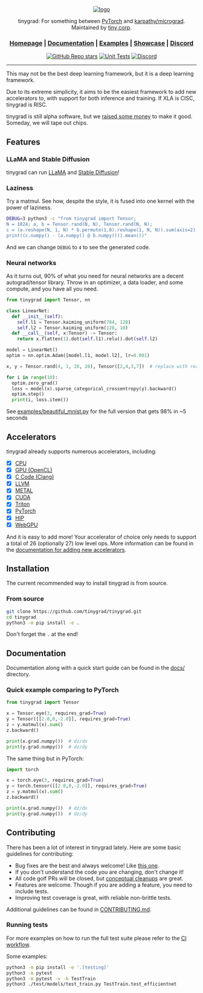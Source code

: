 <div align="center">

[![logo](https://raw.githubusercontent.com/tinygrad/tinygrad/master/docs/logo.png)](https://tinygrad.org)

tinygrad: For something between [PyTorch](https://github.com/pytorch/pytorch) and [karpathy/micrograd](https://github.com/karpathy/micrograd). Maintained by [tiny corp](https://tinygrad.org).

<h3>

[Homepage](https://github.com/tinygrad/tinygrad) | [Documentation](/docs) | [Examples](/examples) | [Showcase](/docs/showcase.md) | [Discord](https://discord.gg/ZjZadyC7PK)

</h3>

[![GitHub Repo stars](https://img.shields.io/github/stars/tinygrad/tinygrad)](https://github.com/tinygrad/tinygrad/stargazers)
[![Unit Tests](https://github.com/tinygrad/tinygrad/actions/workflows/test.yml/badge.svg)](https://github.com/tinygrad/tinygrad/actions/workflows/test.yml)
[![Discord](https://img.shields.io/discord/1068976834382925865)](https://discord.gg/ZjZadyC7PK)

</div>

---

This may not be the best deep learning framework, but it is a deep learning framework.

Due to its extreme simplicity, it aims to be the easiest framework to add new accelerators to, with support for both inference and training. If XLA is CISC, tinygrad is RISC.

tinygrad is still alpha software, but we [raised some money](https://geohot.github.io/blog/jekyll/update/2023/05/24/the-tiny-corp-raised-5M.html) to make it good. Someday, we will tape out chips.

## Features

### LLaMA and Stable Diffusion

tinygrad can run [LLaMA](/docs/showcase.md#llama) and [Stable Diffusion](/docs/showcase.md#stable-diffusion)!

### Laziness

Try a matmul. See how, despite the style, it is fused into one kernel with the power of laziness.

```sh
DEBUG=3 python3 -c "from tinygrad import Tensor;
N = 1024; a, b = Tensor.rand(N, N), Tensor.rand(N, N);
c = (a.reshape(N, 1, N) * b.permute(1,0).reshape(1, N, N)).sum(axis=2);
print((c.numpy() - (a.numpy() @ b.numpy())).mean())"
```

And we can change `DEBUG` to `4` to see the generated code.

### Neural networks

As it turns out, 90% of what you need for neural networks are a decent autograd/tensor library.
Throw in an optimizer, a data loader, and some compute, and you have all you need.

```py
from tinygrad import Tensor, nn

class LinearNet:
  def __init__(self):
    self.l1 = Tensor.kaiming_uniform(784, 128)
    self.l2 = Tensor.kaiming_uniform(128, 10)
  def __call__(self, x:Tensor) -> Tensor:
    return x.flatten(1).dot(self.l1).relu().dot(self.l2)

model = LinearNet()
optim = nn.optim.Adam([model.l1, model.l2], lr=0.001)

x, y = Tensor.rand(4, 1, 28, 28), Tensor([2,4,3,7])  # replace with real mnist dataloader

for i in range(10):
  optim.zero_grad()
  loss = model(x).sparse_categorical_crossentropy(y).backward()
  optim.step()
  print(i, loss.item())
```

See [examples/beautiful_mnist.py](examples/beautiful_mnist.py) for the full version that gets 98% in ~5 seconds

## Accelerators

tinygrad already supports numerous accelerators, including:

- [x] [CPU](tinygrad/runtime/ops_cpu.py)
- [x] [GPU (OpenCL)](tinygrad/runtime/ops_gpu.py)
- [x] [C Code (Clang)](tinygrad/runtime/ops_clang.py)
- [x] [LLVM](tinygrad/runtime/ops_llvm.py)
- [x] [METAL](tinygrad/runtime/ops_metal.py)
- [x] [CUDA](tinygrad/runtime/ops_cuda.py)
- [x] [Triton](extra/triton/triton.py)
- [x] [PyTorch](tinygrad/runtime/ops_torch.py)
- [x] [HIP](tinygrad/runtime/ops_hip.py)
- [x] [WebGPU](tinygrad/runtime/ops_webgpu.py)

And it is easy to add more! Your accelerator of choice only needs to support a total of 26 (optionally 27) low level ops.
More information can be found in the [documentation for adding new accelerators](/docs/adding_new_accelerators.md).

## Installation

The current recommended way to install tinygrad is from source.

### From source

```sh
git clone https://github.com/tinygrad/tinygrad.git
cd tinygrad
python3 -m pip install -e .
```
Don't forget the `.` at the end!

## Documentation

Documentation along with a quick start guide can be found in the [docs/](/docs) directory.

### Quick example comparing to PyTorch

```py
from tinygrad import Tensor

x = Tensor.eye(3, requires_grad=True)
y = Tensor([[2.0,0,-2.0]], requires_grad=True)
z = y.matmul(x).sum()
z.backward()

print(x.grad.numpy())  # dz/dx
print(y.grad.numpy())  # dz/dy
```

The same thing but in PyTorch:
```py
import torch

x = torch.eye(3, requires_grad=True)
y = torch.tensor([[2.0,0,-2.0]], requires_grad=True)
z = y.matmul(x).sum()
z.backward()

print(x.grad.numpy())  # dz/dx
print(y.grad.numpy())  # dz/dy
```

## Contributing

There has been a lot of interest in tinygrad lately. Here are some basic guidelines for contributing:

- Bug fixes are the best and always welcome! Like [this one](https://github.com/tinygrad/tinygrad/pull/421/files).
- If you don't understand the code you are changing, don't change it!
- All code golf PRs will be closed, but [conceptual cleanups](https://github.com/tinygrad/tinygrad/pull/372/files) are great.
- Features are welcome. Though if you are adding a feature, you need to include tests.
- Improving test coverage is great, with reliable non-brittle tests.

Additional guidelines can be found in [CONTRIBUTING.md](/CONTRIBUTING.md).

### Running tests

For more examples on how to run the full test suite please refer to the [CI workflow](.github/workflows/test.yml).

Some examples:
```sh
python3 -m pip install -e '.[testing]'
python3 -m pytest
python3 -m pytest -v -k TestTrain
python3 ./test/models/test_train.py TestTrain.test_efficientnet
```